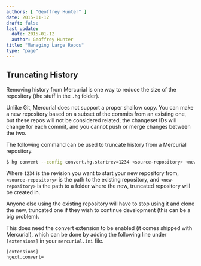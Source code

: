 ```yaml
---
authors: [ "Geoffrey Hunter" ]
date: 2015-01-12
draft: false
last_update:
  date: 2015-01-12
  author: Geoffrey Hunter
title: "Managing Large Repos"
type: "page"
---
```


## Truncating History

Removing history from Mercurial is one way to reduce the size of the repository (the stuff in the `.hg` folder).

Unlike Git, Mercurial does not support a proper shallow copy. You can make a new repository based on a subset of the commits from an existing one, but these repos will not be considered related, the changeset IDs will change for each commit, and you cannot push or merge changes between the two.

The following command can be used to truncate history from a Mercurial repository.
    
```sh
$ hg convert --config convert.hg.startrev=1234 <source-repository> <new-repository>
```

Where `1234` is the revision you want to start your new repository from, `<source-repository>` is the path to the existing repository, and `<new-repository>` is the path to a folder where the new, truncated repository will be created in.

Anyone else using the existing repository will have to stop using it and clone the new, truncated one if they wish to continue development (this can be a big problem).

This does need the convert extension to be enabled (it comes shipped with Mercurial), which can be done by adding the following line under `[extensions]` in your `mercurial.ini` file.

```text
[extensions]
hgext.convert=
```